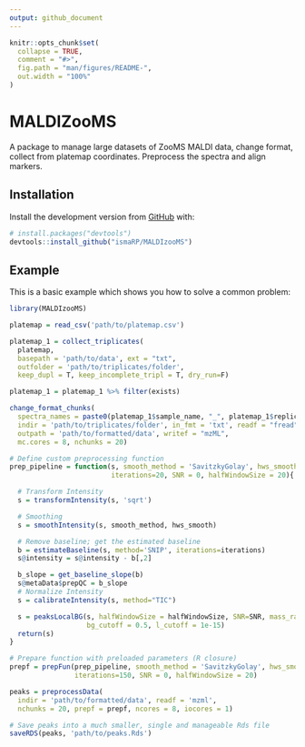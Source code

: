 ```yaml
---
output: github_document
---
```


<!-- README.md is generated from README.Rmd. Please edit that file -->

```r
knitr::opts_chunk$set(
  collapse = TRUE,
  comment = "#>",
  fig.path = "man/figures/README-",
  out.width = "100%"
)
```

# MALDIZooMS

<!-- badges: start -->
<!-- badges: end -->


A package to manage large datasets of ZooMS MALDI data, change format,
collect from platemap coordinates. Preprocess the spectra and align markers.


## Installation

Install the development version from [GitHub](https://github.com/) with:

``` r
# install.packages("devtools")
devtools::install_github("ismaRP/MALDIzooMS")
```
## Example

This is a basic example which shows you how to solve a common problem:

```r
library(MALDIzooMS)

platemap = read_csv('path/to/platemap.csv')

platemap_1 = collect_triplicates(
  platemap,
  basepath = 'path/to/data', ext = "txt",
  outfolder = 'path/to/triplicates/folder',
  keep_dupl = T, keep_incomplete_tripl = T, dry_run=F)

platemap_1 = platemap_1 %>% filter(exists)

change_format_chunks(
  spectra_names = paste0(platemap_1$sample_name, "_", platemap_1$replicate),
  indir = 'path/to/triplicates/folder', in_fmt = 'txt', readf = "fread",
  outpath = 'path/to/formatted/data', writef = "mzML",
  mc.cores = 8, nchunks = 20)

# Define custom preprocessing function
prep_pipeline = function(s, smooth_method = 'SavitzkyGolay', hws_smooth = 8,
                         iterations=20, SNR = 0, halfWindowSize = 20){

  # Transform Intensity
  s = transformIntensity(s, 'sqrt')

  # Smoothing
  s = smoothIntensity(s, smooth_method, hws_smooth)

  # Remove baseline; get the estimated baseline
  b = estimateBaseline(s, method='SNIP', iterations=iterations)
  s@intensity = s@intensity - b[,2]

  b_slope = get_baseline_slope(b)
  s@metaData$prepQC = b_slope
  # Normalize Intensity
  s = calibrateIntensity(s, method="TIC")

  s = peaksLocalBG(s, halfWindowSize = halfWindowSize, SNR=SNR, mass_range = 100,
                   bg_cutoff = 0.5, l_cutoff = 1e-15)
  return(s)
}

# Prepare function with preloaded parameters (R closure)
prepf = prepFun(prep_pipeline, smooth_method = 'SavitzkyGolay', hws_smooth = 8,
                iterations=150, SNR = 0, halfWindowSize = 20)

peaks = preprocessData(
  indir = 'path/to/formatted/data', readf = 'mzml',
  nchunks = 20, prepf = prepf, ncores = 8, iocores = 1)

# Save peaks into a much smaller, single and manageable Rds file
saveRDS(peaks, 'path/to/peaks.Rds')



```

